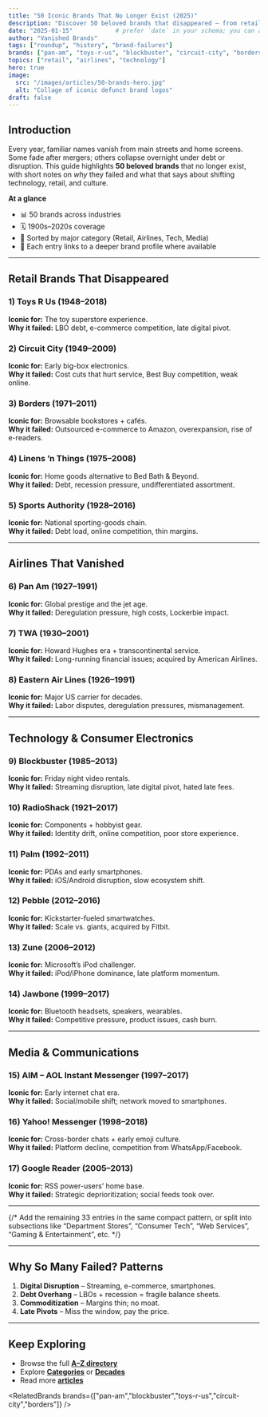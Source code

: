 ```yaml
---
title: "50 Iconic Brands That No Longer Exist (2025)"
description: "Discover 50 beloved brands that disappeared — from retailers like Toys R Us to airlines like Pan Am — and what their stories reveal about changing markets."
date: "2025-01-15"            # prefer `date` in your schema; you can also add publishDate if you like
author: "Vanished Brands"
tags: ["roundup", "history", "brand-failures"]
brands: ["pan-am", "toys-r-us", "blockbuster", "circuit-city", "borders"]
topics: ["retail", "airlines", "technology"]
hero: true
image:
  src: "/images/articles/50-brands-hero.jpg"
  alt: "Collage of iconic defunct brand logos"
draft: false
---
```



<ArticleHero
  title={frontmatter.title}
  description={frontmatter.description}
  date={frontmatter.date}
  image={frontmatter.image}
/>



## Introduction

Every year, familiar names vanish from main streets and home screens. Some fade after mergers; others collapse overnight under debt or disruption. This guide highlights **50 beloved brands** that no longer exist, with short notes on *why* they failed and what that says about shifting technology, retail, and culture.

**At a glance**
- 📊 50 brands across industries  
- 🗓️ 1900s–2020s coverage  
- 🧭 Sorted by major category (Retail, Airlines, Tech, Media)  
- 🔗 Each entry links to a deeper brand profile where available

---

## Retail Brands That Disappeared

### 1) Toys R Us (1948–2018)
**Iconic for:** The toy superstore experience.  
**Why it failed:** LBO debt, e-commerce competition, late digital pivot.  
<BrandCard slug="toys-r-us" />

### 2) Circuit City (1949–2009)
**Iconic for:** Early big-box electronics.  
**Why it failed:** Cost cuts that hurt service, Best Buy competition, weak online.  
<BrandCard slug="circuit-city" />

### 3) Borders (1971–2011)
**Iconic for:** Browsable bookstores + cafés.  
**Why it failed:** Outsourced e-commerce to Amazon, overexpansion, rise of e-readers.  
<BrandCard slug="borders" />

### 4) Linens ’n Things (1975–2008)
**Iconic for:** Home goods alternative to Bed Bath & Beyond.  
**Why it failed:** Debt, recession pressure, undifferentiated assortment.

### 5) Sports Authority (1928–2016)
**Iconic for:** National sporting-goods chain.  
**Why it failed:** Debt load, online competition, thin margins.

---

## Airlines That Vanished

### 6) Pan Am (1927–1991)
**Iconic for:** Global prestige and the jet age.  
**Why it failed:** Deregulation pressure, high costs, Lockerbie impact.  
<BrandCard slug="pan-am" />

### 7) TWA (1930–2001)
**Iconic for:** Howard Hughes era + transcontinental service.  
**Why it failed:** Long-running financial issues; acquired by American Airlines.

### 8) Eastern Air Lines (1926–1991)
**Iconic for:** Major US carrier for decades.  
**Why it failed:** Labor disputes, deregulation pressures, mismanagement.

---

## Technology & Consumer Electronics

### 9) Blockbuster (1985–2013)
**Iconic for:** Friday night video rentals.  
**Why it failed:** Streaming disruption, late digital pivot, hated late fees.  
<BrandCard slug="blockbuster" />

### 10) RadioShack (1921–2017)
**Iconic for:** Components + hobbyist gear.  
**Why it failed:** Identity drift, online competition, poor store experience.

### 11) Palm (1992–2011)
**Iconic for:** PDAs and early smartphones.  
**Why it failed:** iOS/Android disruption, slow ecosystem shift.

### 12) Pebble (2012–2016)
**Iconic for:** Kickstarter-fueled smartwatches.  
**Why it failed:** Scale vs. giants, acquired by Fitbit.

### 13) Zune (2006–2012)
**Iconic for:** Microsoft’s iPod challenger.  
**Why it failed:** iPod/iPhone dominance, late platform momentum.  
<BrandCard slug="zune" />

### 14) Jawbone (1999–2017)
**Iconic for:** Bluetooth headsets, speakers, wearables.  
**Why it failed:** Competitive pressure, product issues, cash burn.

---

## Media & Communications

### 15) AIM – AOL Instant Messenger (1997–2017)
**Iconic for:** Early internet chat era.  
**Why it failed:** Social/mobile shift; network moved to smartphones.  
<BrandCard slug="aol-instant-messenger" />

### 16) Yahoo! Messenger (1998–2018)
**Iconic for:** Cross-border chats + early emoji culture.  
**Why it failed:** Platform decline, competition from WhatsApp/Facebook.

### 17) Google Reader (2005–2013)
**Iconic for:** RSS power-users’ home base.  
**Why it failed:** Strategic deprioritization; social feeds took over.

---

{/* Add the remaining 33 entries in the same compact pattern,
    or split into subsections like “Department Stores”, “Consumer Tech”,
    “Web Services”, “Gaming & Entertainment”, etc. */}

---

## Why So Many Failed? Patterns

1) **Digital Disruption** – Streaming, e-commerce, smartphones.  
2) **Debt Overhang** – LBOs + recession = fragile balance sheets.  
3) **Commoditization** – Margins thin; no moat.  
4) **Late Pivots** – Miss the window, pay the price.  

---

<NewsletterCTA
  title="Never Miss a Defunct Brand"
  description="Get weekly updates when new brands and articles go live."
/>

## Keep Exploring
- Browse the full **[A–Z directory](/az/)**  
- Explore **[Categories](/category/)** or **[Decades](/decade/)**  
- Read more **[articles](/blog/)**

<RelatedBrands brands={["pan-am","blockbuster","toys-r-us","circuit-city","borders"]} />
